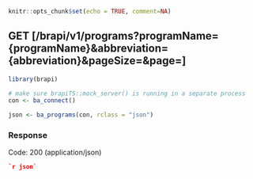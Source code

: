 ```r
knitr::opts_chunk$set(echo = TRUE, comment=NA)
```
## GET [/brapi/v1/programs?programName={programName}&abbreviation={abbreviation}&pageSize=&page=]

```r
library(brapi)

# make sure brapiTS::mock_server() is running in a separate process
con <- ba_connect()

json <- ba_programs(con, rclass = "json")
```

### Response

Code: 200 (application/json)

```json
`r json`
```


